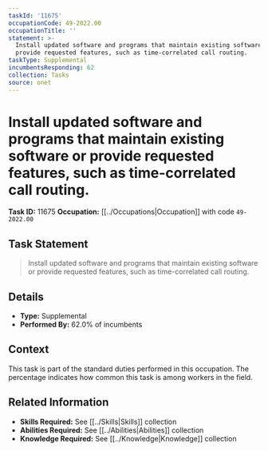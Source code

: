 ```yaml
---
taskId: '11675'
occupationCode: 49-2022.00
occupationTitle: ''
statement: >-
  Install updated software and programs that maintain existing software or
  provide requested features, such as time-correlated call routing.
taskType: Supplemental
incumbentsResponding: 62
collection: Tasks
source: onet
---
```

# Install updated software and programs that maintain existing software or provide requested features, such as time-correlated call routing.

**Task ID:** 11675
**Occupation:** [[../Occupations|Occupation]] with code `49-2022.00`

## Task Statement

> Install updated software and programs that maintain existing software or provide requested features, such as time-correlated call routing.

## Details

- **Type:** Supplemental
- **Performed By:** 62.0% of incumbents

## Context

This task is part of the standard duties performed in this occupation. The percentage indicates how common this task is among workers in the field.

## Related Information

- **Skills Required:** See [[../Skills|Skills]] collection
- **Abilities Required:** See [[../Abilities|Abilities]] collection
- **Knowledge Required:** See [[../Knowledge|Knowledge]] collection
